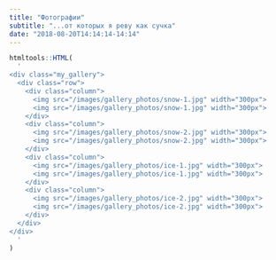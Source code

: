 ```yaml
---
title: "Фотографии" 
subtitle: "...от которых я реву как сучка"
date: "2018-08-20T14:14:14-14:14"
---
```


```r
htmltools::HTML(
  '
<div class="my_gallery">
  <div class="row"> 
    <div class="column">
      <img src="/images/gallery_photos/snow-1.jpg" width="300px">
      <img src="/images/gallery_photos/snow-1.jpg" width="300px">
    </div>
    <div class="column">
      <img src="/images/gallery_photos/snow-2.jpg" width="300px">
      <img src="/images/gallery_photos/snow-2.jpg" width="300px">
    </div> 
    <div class="column">
      <img src="/images/gallery_photos/ice-1.jpg" width="300px">
      <img src="/images/gallery_photos/ice-1.jpg" width="300px">
    </div>
    <div class="column">
      <img src="/images/gallery_photos/ice-2.jpg" width="300px">
      <img src="/images/gallery_photos/ice-2.jpg" width="300px">
    </div>
  </div>
</div>
  '
)
```

